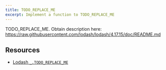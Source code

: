 ```yaml
---
title: TODO_REPLACE_ME
excerpt: Implement a function to TODO_REPLACE_ME
---
```


TODO_REPLACE_ME. Obtain description here: https://raw.githubusercontent.com/lodash/lodash/4.17.15/doc/README.md

## Resources

- [Lodash `_.TODO_REPLACE_ME`](https://lodash.com/docs/4.17.15#TODO_REPLACE_ME)
